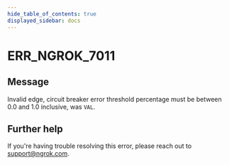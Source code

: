 ```yaml
---
hide_table_of_contents: true
displayed_sidebar: docs
---
```



# ERR_NGROK_7011

## Message

Invalid edge, circuit breaker error threshold percentage must be between 0.0 and 1.0 inclusive, was `VAL`.

<ErrorDetails error="err_ngrok_7011" />

## Further help

If you're having trouble resolving this error, please reach out to [support@ngrok.com](mailto:support@ngrok.com?subject=Help%20with%20ERR_NGROK_7011).
